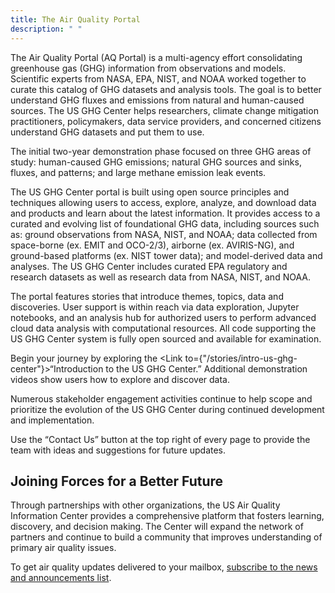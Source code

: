 ```yaml
---
title: The Air Quality Portal
description: " "
---
```



<Block>
  <Prose>
  The  Air Quality Portal (AQ Portal) is a multi-agency effort consolidating greenhouse gas (GHG) information from observations and models. Scientific experts from NASA, EPA, NIST, and NOAA worked together to curate this catalog of GHG datasets and analysis tools. The goal is to better understand GHG fluxes and emissions from natural and human-caused sources. The US GHG Center helps researchers, climate change mitigation practitioners, policymakers, data service providers, and concerned citizens understand GHG datasets and put them to use.
  
  The initial two-year demonstration phase focused on three GHG areas of study: human-caused GHG emissions; natural GHG sources and sinks, fluxes, and patterns; and large methane emission leak events.

  The US GHG Center portal is built using open source principles and techniques allowing users to access, explore, analyze, and download data and products and learn about the latest information. It provides access to a curated and evolving list of foundational GHG data, including sources such as: ground observations from NASA, NIST, and NOAA; data collected from space-borne (ex. EMIT and OCO-2/3), airborne (ex. AVIRIS-NG), and ground-based platforms (ex. NIST tower data); and model-derived data and analyses. The US GHG Center includes curated EPA regulatory and research datasets as well as research data from NASA, NIST, and NOAA.

  The portal features stories that introduce themes, topics, data and discoveries. User support is within reach via data exploration, Jupyter notebooks, and an analysis hub for authorized users to perform advanced cloud data analysis with computational resources. All code supporting the US GHG Center system is fully open sourced and available for examination.
  
  Begin your journey by exploring the <Link to={"/stories/intro-us-ghg-center"}>“Introduction to the US GHG Center.”</Link> Additional demonstration videos show users how to explore and discover data.
  
  Numerous stakeholder engagement activities continue to help scope and prioritize the evolution of the US GHG Center during continued development and implementation.
  
  Use the “Contact Us” button at the top right of every page to provide the team with ideas and suggestions for future updates.

  </Prose>
</Block>

<Block>
  <Prose>

## Joining Forces for a Better Future

  Through partnerships with other organizations, the US Air Quality Information Center provides a comprehensive platform that fosters learning, discovery, and decision making. The Center will expand the network of partners and continue to build a community that improves understanding of primary air quality issues.

  To get air quality updates delivered to your mailbox, <a href={SUBSCRIPTION_URL}>subscribe to the news and announcements list</a>.
  </Prose>
</Block>

